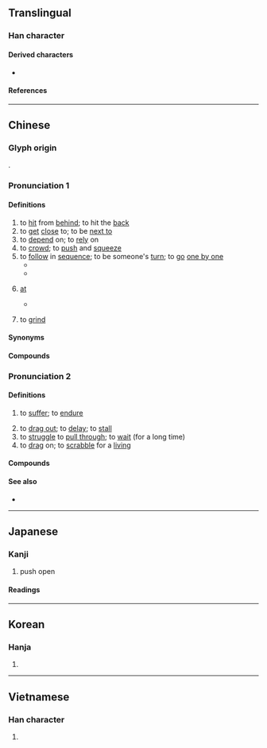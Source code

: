 {{also|捱}}
{{character info}}
==Translingual==

===Han character===
{{Han char|rn=64|rad=手|as=07|sn=10|four=53034|canj=QIOK|ids=⿰扌矣}}

====Derived characters====
* {{l|mul|[[𫫃]], [[𮐉]]}}

====References====
{{Han ref|kx=0431.180|dkj=12082|dj=0780.250|hdz=31888.050|uh=6328}}

----

==Chinese==
{{zh-forms}}

===Glyph origin===
{{Han etym}}
{{Han compound|手|矣|alt1=扌|ls=psc|c1=s|c2=p}}.

===Pronunciation 1===
{{zh-pron
|m=āi
|c=aai1,oi2
|h=pfs=âi
|md=ăi
|mn=xm,qz,tp,lk,km,mg,hc:oe/zz,kh,tn,tc,yl:e/sx:ere/ai
|mn_note=oe/e/ere - vernacular; ai - literary
|mn-t=oi1/ai1
|mn-t_note=oi1 - vernacular; ai1 - literary
|w=1a,1e
|w_note=1a - vernacular; 1e - literary
|mc=y
|oc=y
|cat=v,prep
}} {{attn|nan|hôe?}}

====Definitions====
{{zh-hanzi}}

# to [[hit]] from [[behind]]; to hit the [[back]]
# to [[get]] [[close]] to; to be [[next to]]
# to [[depend]] on; to [[rely]] on
# to [[crowd]]; to [[push]] and [[squeeze]]
# to [[follow]] in [[sequence]]; to be someone's [[turn]]; to [[go]] [[one by one]]
#* {{zh-l|挨家挨戶|from door to door, from house to house}}
#* {{zh-x|一个 挨 一个 地|to go one by one}}
# {{lb|zh|dialectal Mandarin}} [[at]]
#* {{zh-x|您 別 挨{āi} 這兒{r} 裹亂 行 不行？||M-BJ|ref='''2004''', {{w2|zh|pref=《|家有儿女|suf=》}}, episode 11<!--, 16:32-->}}
# {{lb|zh|Hokkien|Teochew}} to [[grind]]

====Synonyms====
{{zh-dial|在}}

====Compounds====
{{zh-der|挨三頂五|挨人兒|挨個兒|挨光|挨刀的|挨呲|挨家|挨家挨戶|挨山塞海|挨戶|挨挨兒|挨次|挨滿|挨肩|挨肩兒|挨肩搭背|挨肩擦背|挨肩擦膀|挨肩擦臉|挨肩疊背|挨親兒|挨身|挨近|挨門|挨門挨戶|挨門逐戶|挨靠|挨風緝縫|排門挨戶|沿門挨戶}}

===Pronunciation 2===
{{zh-pron
|m=挨
|c=ngaai4
|h=pfs=ngai
|md=ă̤
|mn-t=ngai5
|w=1e
|cat=v
}}

====Definitions====
{{zh-hanzi}}

# to [[suffer]]; to [[endure]]
#: {{zh-x|挨餓|to '''suffer''' from hunger}}
# to [[drag out]]; to [[delay]]; to [[stall]]
# to [[struggle]] to [[pull through]]; to [[wait]] (for a long time)
# to [[drag]] on; to [[scrabble]] for a [[living]]

====Compounds====
{{zh-der|延挨|忍飢挨餓|挨延|挨呲|挨打|挨打受罵|挨挨搶搶|挨挨桚桚|挨挨蹭蹭|挨捕|挨排|挨揍|挨擠|挨棍子|挨滿|挨磨|挨罵|挨著|挨靠|挨風緝縫|挨餓|挨餓受凍|挨鬧|東挨西撞}}

====See also====
* {{zh-l|捱}}

{{zh-cat|Elementary|Intermediate}}

----

==Japanese==

===Kanji===
{{ja-kanji|grade=c|rs=手07}}

# push open

====Readings====
{{ja-readings
|goon=え
|kanon=あい
|kun=ひら-く
}}

----

==Korean==

===Hanja===
{{ko-hanja|hangeul=애|eumhun=|mr=ae|y=ay}}

# {{rfdef|ko|sort=手07}}

----

==Vietnamese==

===Han character===
{{vi-readings|reading=ai, ẩy|rs=手07}}

# {{rfdef|vi}}
